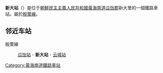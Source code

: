 {{朝鮮半島車站資訊
|公司色 = blue
|文字色 = 
|站名 = 新大站
|圖片 = 
|pxl = 
|圖片說明 =
|前一站 = [[瓜饴站|瓜饴]]
|前一站距離 = 
|後一站距離 = 
|後一站 = [[云城站_(黄海南道)|云城]]
|所屬路線 = [[殷栗線|殷栗線]]
|距離 = 
|起點站 = [[沙里院青年站|沙里院青年]]
|諺文 = 신대역	
|朝鮮漢字 = 新大驛
|文觀部式 = Sindae-yeok
|馬-賴式 = Sindae-yŏk
|副站名 = 
|車站編號 = 
|停站路線數 = 
|所屬公司 = [[朝鮮民主主義人民共和國鐵道省|朝鮮民主主義人民共和國鐵道省]]
|所在地 =[[黃海南道|黃海南道]][[瓜饴郡|瓜饴郡]]新大里
|車站構造 = 地面车站
|月台配置 = 
|啟用年月日 =
|廢站年月日 = 
|上下車人次 = 
|統計年度 = 
|轉車 = 
|備註 = 
|全寬備註 = 
}}
{{unreferenced|time=2017-10-26}}
'''新大站'''（{{lang-ko|'''신대역'''}}）是位于[[朝鮮民主主義人民共和國|朝鮮民主主義人民共和國]][[黃海南道|黃海南道]][[瓜饴郡|瓜饴郡]]新大里的一個鐵路車站。屬於[[殷栗線|殷栗線]]。

==邻近车站==
殷栗線
:[[瓜饴站|瓜饴站]] - '''新大站''' - [[云城站_(黄海南道)|云城站]]

{{殷栗線}}

{{朝鲜铁路小作品}}

[[Category:黃海南道鐵路車站|Category:黃海南道鐵路車站]]